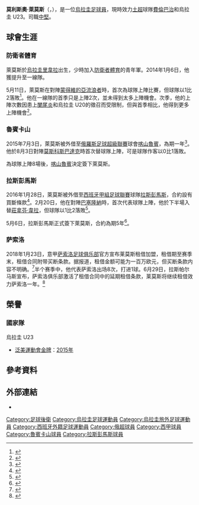 {{NoteTA
|G1=football
|G2=laliga
|G3=意甲
|G4=俄超
|T= zh-hans:毛里西奥·莱莫斯;zh-tw:毛里西奧·萊莫斯;zh-hk:莫利斯奧·萊莫斯;
|1= zh-hans:毛里西奥·莱莫斯;zh-tw:毛里西奧·萊莫斯;zh-hk:莫利斯奧·萊莫斯;
|2= zh-hans:莱莫斯;zh-tw:萊莫斯;zh-hk:萊莫斯;
|3= zh-hans:拉斯帕尔马斯;zh-tw:拉斯帕爾馬斯;zh-hk:拉斯彭馬斯;
}}
{{Infobox football biography
| name = 莫利斯奧·萊莫斯<br />Mauricio Lemos
| fullname = Paolo Mauricio Lemos Merladett
| birth_date = {{birth date and age|1995|12|28|df=y}}
| birth_place = [[烏拉圭|烏拉圭]][[里韋拉|里韋拉]]
| height = {{convert|1.84|m|abbr=on}}
| position = [[中堅|中堅]]
| currentclub = [[費倫巴治體育會|費倫巴治]]
| clubnumber = 3
| youthyears1 = –2013 | youthclubs1 = [[防衛者體育|防衛者體育]]
| years1 = 2013–2016 | clubs1 = [[防衛者體育|防衛者體育]] | caps1 = 9 | goals1 = 0
| years2 = 2015–2016 | clubs2 = → [[喀山红宝石足球俱乐部|喀山红宝石]]（外借） | caps2 = 4 | goals2 = 0
| years3 = 2016 | clubs3 = [[喀山红宝石足球俱乐部|喀山红宝石]] | caps3 = 0 | goals3 = 0
| years4 = 2016 | clubs4 = → [[拉斯帕尔马斯体育联盟|拉斯帕尔马斯]]（外借） | caps4 = 9 | goals4 = 0 
| years5 = 2016–2020 | clubs5 = [[拉斯帕尔马斯体育联盟|拉斯帕尔马斯]] | caps5 = 75 | goals5 = 6
| years6 = 2018–2019 | clubs6 = → [[薩斯索羅足球體育會|薩斯索羅]]（外借） | caps6 = 11 | goals6 = 1
| years7 = 2020– | clubs7 = [[費倫巴治體育會|費倫巴治]] | caps7 = 0 | goals7 = 6
| nationalyears1 = 2014–2015 | nationalteam1 = 烏拉圭 U20 | nationalcaps1 = 22 | nationalgoals1 = 2
| nationalyears2 = 2017– | nationalteam2 = [[乌拉圭国家足球队|烏拉圭]] | nationalcaps2 = 2 | nationalgoals2 = 0
| pcupdate = 2020-08-26
| ntupdate = 2018-11-16
| medaltemplates = {{MedalCountry|{{URU}}}}
{{MedalSport | 男子[[足球|足球]]}}
{{MedalCompetition|[[泛美運動會|泛美運動會]]}}
{{MedalGold | [[2015年泛美運動會|2015年泛美運動會]] |[[金牌|金牌]]}}
}}
{{Spanish name|Lemos|Merladett}}
'''莫利斯奧·萊莫斯'''（{{lang-es|'''Paolo Mauricio Lemos Merladett '''}}，{{bd|1995年|12月28日}}），是一位[[烏拉圭|烏拉圭]][[足球員|足球員]]，現時效力[[土超|土超]]球隊[[費倫巴治體育會|費倫巴治]]和烏拉圭 U23。司職[[中堅|中堅]]。

== 球會生涯 ==
=== 防衛者體育 ===
萊莫斯於[[烏拉圭|烏拉圭]][[里韋拉|里韋拉]]出生，少時加入[[防衛者體育|防衛者體育]]的青年軍。2014年1月6日，他獲提升至一線隊。

5月11日，萊莫斯在對陣[[蒙得維的亞流浪者足球俱樂部|蒙得維的亞流浪者]]時，首次為球隊上陣比賽，但球隊以1比2落敗<ref>{{cite web|url=http://www.futbol.com.uy/auc.aspx?225231,1318|title=La historia a un paso|trans_title=One step to history|publisher=Fútbol.uy|language=es|date=2014-05-11|accessdate=2016-06-25|archive-date=2016-08-10|archive-url=https://web.archive.org/web/20160810053804/http://www.futbol.com.uy/auc.aspx?225231,1318|dead-url=no}}</ref>。他在一線隊的首季只是上陣2次，並未得到太多上陣機會。次季，他的上陣次數因患上[[闌尾炎|闌尾炎]]和烏拉圭 U20的徵召而受限制，但與首季相比，他得到更多上陣機會<ref>{{cite web|url=http://www.futbol.com.uy/auc.aspx?260872|title=Arriba botija|publisher=Fútbol.uy|language=es|date=2015-02-01|accessdate=2016-06-25|archive-date=2016-08-10|archive-url=https://web.archive.org/web/20160810051835/http://www.futbol.com.uy/auc.aspx?260872|dead-url=no}}</ref>。
=== 魯賓卡山 ===
2015年7月3日，萊莫斯被外借至[[俄羅斯足球超級聯賽|俄羅斯足球超級聯賽]]球會[[喀山红宝石足球俱乐部|喀山魯賓]]，為期一年<ref>{{cite web|url=http://www.rubin-kazan.ru/news_items/4185-maurisio-lemos-igrok-rubina|title=Маурисио Лемос – игрок "Рубина"|trans_title=Mauricio Lemos – Rubin player|publisher=FC Rubin Kazan|language=ru|date=2015-07-03|accessdate=2016-06-25|deadurl=yes|archiveurl=https://web.archive.org/web/20160304035852/http://www.rubin-kazan.ru/news_items/4185-maurisio-lemos-igrok-rubina|archivedate=2016-03-04}}</ref>。他於8月3日對陣[[莫斯科斯巴達足球會|莫斯科斯巴達克]]時首次替球隊上陣，可是球隊作客以0比1落敗。

為球隊上陣8場後，[[喀山红宝石足球俱乐部|喀山魯賓]]決定簽下萊莫斯。

=== 拉斯彭馬斯 ===
2016年1月28日，萊莫斯被外借至[[西班牙甲組足球聯賽|西班牙甲組足球聯賽]]球隊[[拉斯帕尔马斯体育联盟|拉斯彭馬斯]]，合約設有買斷條款<ref>{{cite web|url=http://www.udlaspalmas.es/noticias/noticia/el-central-uruguayo-mauricio-lemos-llega-cedido-del-rubin-kazan|title=El central uruguayo Mauricio Lemos llega cedido del Rubin Kazán|trans_title=Uruguayan stopper Mauricio Lemos arrives on loan from Rubin Kazan|publisher=UD Las Palmas|language=es|date=2016-01-28|accessdate=2016-06-25|archive-date=2019-05-04|archive-url=https://web.archive.org/web/20190504124952/https://www.udlaspalmas.es/noticias/noticia/el-central-uruguayo-mauricio-lemos-llega-cedido-del-rubin-kazan|dead-url=no}}</ref>。2月20日，他在對陣[[巴塞隆拿足球會|巴塞隆納]]時，首次代表球隊上陣，他於下半場入替[[莊拿芬·韋拉|莊拿芬·韋拉]]，但球隊以1比2落敗<ref>{{cite web|url=http://www.marca.com/eventos/marcador/futbol/2015_16/la-liga/jornada_25/pal_bar/|title=El líder aplica la ley de mínimos|trans_title=The leader applies the law of minimums|publisher=Marca|language=es|date=2016-02-20|accessdate=2016-06-25|archive-date=2018-09-06|archive-url=https://web.archive.org/web/20180906090447/http://www.marca.com/eventos/marcador/futbol/2015_16/la-liga/jornada_25/pal_bar/|dead-url=no}}</ref>。

5月6日，拉斯彭馬斯正式簽下萊莫斯，合約為期5年<ref>{{cite web|url=http://www.udlaspalmas.es/noticias/noticia/la-ud-ejerce-la-opcion-de-compra-de-lemos-que-firma-por-cinco-temporadas|title=La UD ejerce la opción de compra de Lemos, que firma por cinco temporadas|trans_title=The ''UD'' exercise the buyout option of Lemos, who signs for five seasons|publisher=UD Las Palmas|language=es|date=2016-05-06|accessdate=2016-06-25|archive-date=2021-03-08|archive-url=https://web.archive.org/web/20210308182017/https://www.udlaspalmas.es/noticias/noticia/la-ud-ejerce-la-opcion-de-compra-de-lemos-que-firma-por-cinco-temporadas|dead-url=no}}</ref>。

=== 萨索洛 ===
2018年1月23日，意甲[[萨索洛足球俱乐部|萨索洛足球俱乐部]]官方宣布莱莫斯租借加盟，租借期至赛季末，租借合同附带买断条款。据报道，租借金额可能为一百万欧元，但买断条款内容不明确。<ref>{{cite news |title=Official: Sassuolo sign Lemos |url=https://www.football-italia.net/116063/official-sassuolo-sign-lemos |accessdate=2018-09-06 |work=Football Italia |date=2018-01-23 |archive-date=2018-09-06 |archive-url=https://web.archive.org/web/20180906124637/https://www.football-italia.net/116063/official-sassuolo-sign-lemos |dead-url=no }}</ref>半个赛季中，他代表萨索洛出场8次，打进1球。6月29日，拉斯帕尔马斯宣布，萨索洛俱乐部激活了租借合同中的延期租借条款，莱莫斯将继续租借效力萨索洛一年。<ref>{{cite news |title=Mauricio Lemos to continue on loan at Sassuolo for another year |url=https://www.udlaspalmas.es/en/news/new/mauricio-lemos-to-continue-on-loan-at-sassuolo-for-another-year |accessdate=2018-09-06 |work=UD Las Palmas |date=2018-06-29 |archive-date=2018-09-06 |archive-url=https://web.archive.org/web/20180906124529/https://www.udlaspalmas.es/en/news/new/mauricio-lemos-to-continue-on-loan-at-sassuolo-for-another-year |dead-url=no }}</ref>

== 榮譽 ==
=== 國家隊 ===
;{{flagicon|URU}}烏拉圭 U23
* [[泛美運動會|泛美運動會]][[金牌|金牌]]：[[2015年泛美運動會|2015年]]

== 參考資料 ==
{{reflist|2}}

== 外部連結 ==
*{{Soccerway|paolo-mauricio-lemos-merladey/325566}}

{{DEFAULTSORT: Lemos, Mauricio}}
[[Category:足球後衛|Category:足球後衛]]
[[Category:烏拉圭足球運動員|Category:烏拉圭足球運動員]]
[[Category:烏拉圭旅外足球運動員|Category:烏拉圭旅外足球運動員]]
[[Category:西班牙外籍足球運動員|Category:西班牙外籍足球運動員]]
[[Category:俄超球員|Category:俄超球員]]
[[Category:西甲球員|Category:西甲球員]]
[[Category:魯賓卡山球員|Category:魯賓卡山球員]]
[[Category:拉斯彭馬斯球員|Category:拉斯彭馬斯球員]]